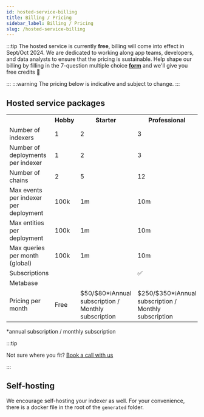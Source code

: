 ```yaml
---
id: hosted-service-billing
title: Billing / Pricing
sidebar_label: Billing / Pricing
slug: /hosted-service-billing
---
```



:::tip
The hosted service is currently **free**, billing will come into effect in Sept/Oct 2024.
We are dedicated to working along app teams, developers, and data analysts to ensure that the pricing is sustainable. Help shape our billing by filling in the 7-question multiple choice **[form](https://forms.gle/VTNW1VACDr364YUL8)** and we'll give you free credits 💫

:::
:::warning
The pricing below is indicative and subject to change.
:::

## Hosted service packages

<table>
  <tr>
    <th></th>
    <th>Hobby</th>
    <th>Starter</th>
    <th>Professional</th>
    <th>Enterprise</th>
  </tr>
  
  <tr>
    <td>Number of indexers</td>
    <td>1</td>
    <td>2</td>
    <td>3</td>
    <td>custom</td>
  </tr>
  <tr>
    <td>Number of deployments per indexer</td>
    <td>1</td>
    <td>2</td>
    <td>3</td>
    <td>custom</td>
  </tr>
  <tr>
    <td>Number of chains</td>
    <td>2</td>
    <td>5</td>
    <td>12</td>
    <td>custom</td>
  </tr>
  <tr>
    <td>Max events per indexer per deployment</td>
    <td>100k</td>
    <td>1m</td>
    <td>10m</td>
    <td>custom</td>
  </tr>
  <tr>
    <td>Max entities per deployment</td>
    <td>100k</td>
    <td>1m</td>
    <td>10m</td>
    <td>custom</td>
  </tr>
  <tr>
    <td>Max queries per month (global)</td>
    <td>100k</td>
    <td>1m</td>
    <td>10m</td>
    <td>custom</td>      
  </tr>
  <tr>
    <td>Subscriptions</td>
    <td></td>
    <td></td>
    <td>✅</td>
    <td>✅</td>
  </tr>
  <tr>
    <td>Metabase</td>
    <td></td>
    <td></td>
    <td></td>
    <td>✅</td>
  </tr>
  <tr>
    <td>Pricing per month</td>
    <td>Free</td>
    <td>$50/$80<span className="tooltip">*ℹ️<span className="tooltiptext">Annual subscription / Monthly subscription</span></span></td>
    <td>$250/$350<span className="tooltip">*ℹ️<span className="tooltiptext">Annual subscription / Monthly subscription</span></span></td>
    <td>custom</td>
  </tr>

</table>

\*annual subscription / monthly subscription

:::tip

Not sure where you fit? [Book a call with us](https://cal.com/envio)

:::

## Self-hosting

We encourage self-hosting your indexer as well. For your convenience, there is a docker file in the root of the `generated` folder.
